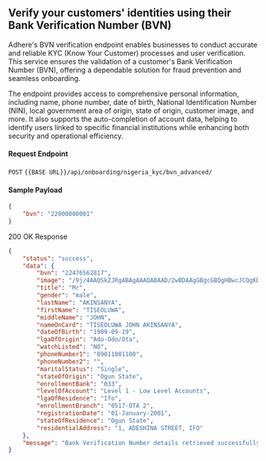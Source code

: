 ## Verify your customers' identities using their Bank Verification Number (BVN)

Adhere's BVN verification endpoint enables businesses to conduct accurate and reliable KYC (Know Your Customer) processes and user verification. This service ensures the validation of a customer's Bank Verification Number (BVN), offering a dependable solution for fraud prevention and seamless onboarding.

The endpoint provides access to comprehensive personal information, including name, phone number, date of birth, National Identification Number (NIN), local government area of origin, state of origin, customer image, and more. It also supports the auto-completion of account data, helping to identify users linked to specific financial institutions while enhancing both security and operational efficiency.

#### Request Endpoint

`POST` `{{BASE URL}}/api/onboarding/nigeria_kyc/bvn_advanced/`

#### Sample Payload

```json
{
    "bvn": "22000000001"
}
```

200 OK Response
```json
{
    "status": "success",
    "data": {
        "bvn": "22476562817",
        "image": "/9j/4AAQSkZJRgABAgAAAQABAAD/2wBDAAgGBgcGBQgHBwcJCQgKDBQNDAsLDBkSEw8UHRofHh0aHBwgJCuG/wAa0U+5yOnY/9k=", # base-64
        "title": "Mr",
        "gender": "male",
        "lastName": "AKINSANYA",
        "firstName": "TISEOLUWA",
        "middleName": "JOHN",
        "nameOnCard": "TISEOLUWA JOHN AKINSANYA",
        "dateOfBirth": "1909-09-19",
        "lgaOfOrigin": "Ado-Odo/Ota",
        "watchListed": "NO",
        "phoneNumber1": "09011001100",
        "phoneNumber2": "",
        "maritalStatus": "Single",
        "stateOfOrigin": "Ogun State",
        "enrollmentBank": "033",
        "levelOfAccount": "Level 1 - Low Level Accounts",
        "lgaOfResidence": "Ifo",
        "enrollmentBranch": "0517-OTA 2",
        "registrationDate": "01-January-2001",
        "stateOfResidence": "Ogun State",
        "residentialAddress": "1, ADESHINA STREET, IFO"
    },
    "message": "Bank Verification Number details retrieved successfully"
}
```